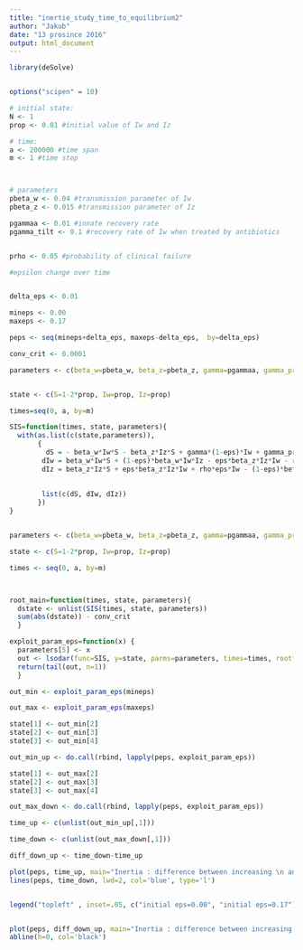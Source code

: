 ```yaml
---
title: "inertie_study_time_to_equilibrium2"
author: "Jakub"
date: "13 prosince 2016"
output: html_document
---
```




```r
library(deSolve)


options("scipen" = 10)

# initial state:
N <- 1
prop <- 0.01 #initial value of Iw and Iz

# time:
a <- 200000 #time span
m <- 1 #time step



# parameters
pbeta_w <- 0.04 #transmission parameter of Iw
pbeta_z <- 0.015 #transmission parameter of Iz

pgammaa <- 0.01 #innate recovery rate
pgamma_tilt <- 0.1 #recovery rate of Iw when treated by antibiotics


prho <- 0.05 #probability of clinical failure

#epsilon change over time


delta_eps <- 0.01

mineps <- 0.00
maxeps <- 0.17

peps <- seq(mineps+delta_eps, maxeps-delta_eps,  by=delta_eps)

conv_crit <- 0.0001

```


```r

parameters <- c(beta_w=pbeta_w, beta_z=pbeta_z, gamma=pgammaa, gamma_prim=pgamma_tilt, eps=mineps, rho=prho)


state <- c(S=1-2*prop, Iw=prop, Iz=prop)

times=seq(0, a, by=m)

SIS=function(times, state, parameters){
  with(as.list(c(state,parameters)),
       { 
         dS = - beta_w*Iw*S - beta_z*Iz*S + gamma*(1-eps)*Iw + gamma_prim*eps*Iw + gamma*Iz
        dIw = beta_w*Iw*S + (1-eps)*beta_w*Iw*Iz - eps*beta_z*Iz*Iw - rho*eps*Iw - gamma*(1-eps)*Iw - gamma_prim*eps*Iw
        dIz = beta_z*Iz*S + eps*beta_z*Iz*Iw + rho*eps*Iw - (1-eps)*beta_w*Iw*Iz - gamma*Iz
        
        
        list(c(dS, dIw, dIz))
       })
}


parameters <- c(beta_w=pbeta_w, beta_z=pbeta_z, gamma=pgammaa, gamma_prim=pgamma_tilt, eps=maxeps, rho=prho)

state <- c(S=1-2*prop, Iw=prop, Iz=prop)

times <- seq(0, a, by=m)



root_main=function(times, state, parameters){
  dstate <- unlist(SIS(times, state, parameters))
  sum(abs(dstate)) - conv_crit
  }

exploit_param_eps=function(x) {
  parameters[5] <- x
  out <- lsodar(func=SIS, y=state, parms=parameters, times=times, rootfunc=root_main)
  return(tail(out, n=1))
  }

out_min <- exploit_param_eps(mineps)

out_max <- exploit_param_eps(maxeps)

```

```r

state[1] <- out_min[2]
state[2] <- out_min[3]
state[3] <- out_min[4]

out_min_up <- do.call(rbind, lapply(peps, exploit_param_eps))

state[1] <- out_max[2]
state[2] <- out_max[3]
state[3] <- out_max[4]

out_max_down <- do.call(rbind, lapply(peps, exploit_param_eps))

```

```r

time_up <- c(unlist(out_min_up[,1]))

time_down <- c(unlist(out_max_down[,1]))

diff_down_up <- time_down-time_up

```

```r
plot(peps, time_up, main="Inertia : difference between increasing \n and decreasing epsilon", xlab=expression(epsilon), ylab="delta t", lwd=2, col='red', type='l', xlim=c(0,0.17))
lines(peps, time_down, lwd=2, col='blue', type='l')


legend("topleft" , inset=.05, c("initial eps=0.00", "initial eps=0.17"), lwd=c(2,2), col=c('red', 'blue'))


plot(peps, diff_down_up, main="Inertia : difference between increasing \n and decreasing epsilon", xlab=expression(epsilon), ylab="delta t", lwd=2, col='green', type='l', xlim=c(0,0.17))
abline(h=0, col='black')
```

